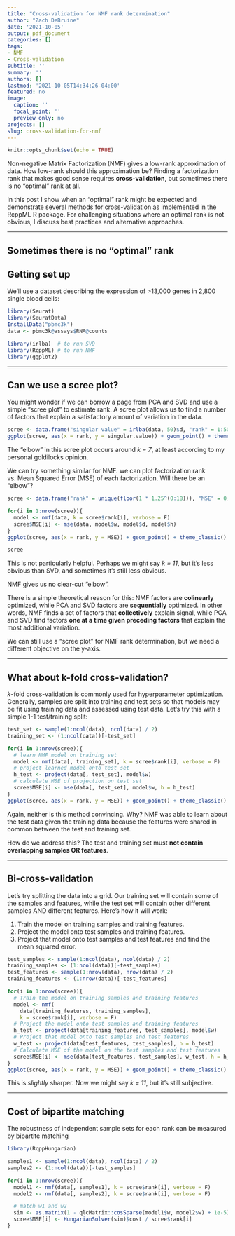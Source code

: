```yaml
---
title: "Cross-validation for NMF rank determination"
author: "Zach DeBruine"
date: '2021-10-05'
output: pdf_document
categories: []
tags:
- NMF
- Cross-validation
subtitle: ''
summary: ''
authors: []
lastmod: '2021-10-05T14:34:26-04:00'
featured: no
image:
  caption: ''
  focal_point: ''
  preview_only: no
projects: []
slug: cross-validation-for-nmf
---
```


```R
knitr::opts_chunk$set(echo = TRUE)
```

Non-negative Matrix Factorization (NMF) gives a low-rank approximation of data. How low-rank should this approximation be? Finding a factorization rank that makes good sense requires **cross-validation**, but sometimes there is no "optimal" rank at all.

In this post I show when an "optimal" rank might be expected and demonstrate several methods for cross-validation as implemented in the RcppML R package. For challenging situations where an optimal rank is not obvious, I discuss best practices and alternative approaches.

---

## Sometimes there is no "optimal" rank



## Getting set up

We'll use a dataset describing the expression of >13,000 genes in 2,800 single blood cells:

```R
library(Seurat)
library(SeuratData)
InstallData("pbmc3k")
data <- pbmc3k@assays$RNA@counts

library(irlba)  # to run SVD
library(RcppML) # to run NMF
library(ggplot2)
```

---

## Can we use a scree plot?

You might wonder if we can borrow a page from PCA and SVD and use a simple "scree plot" to estimate rank. A scree plot allows us to find a number of factors that explain a satisfactory amount of variation in the data.

```R
scree <- data.frame("singular value" = irlba(data, 50)$d, "rank" = 1:50)
ggplot(scree, aes(x = rank, y = singular.value)) + geom_point() + theme_classic()
```

The "elbow" in this scree plot occurs around _k = 7_, at least according to my personal goldilocks opinion.

We can try something similar for NMF.  we can plot factorization rank vs. Mean Squared Error (MSE) of each factorization. Will there be an "elbow"?

```R
scree <- data.frame("rank" = unique(floor(1 * 1.25^(0:18))), "MSE" = 0)

for(i in 1:nrow(scree)){
  model <- nmf(data, k = scree$rank[i], verbose = F)
  scree$MSE[i] <- mse(data, model$w, model$d, model$h)
}
ggplot(scree, aes(x = rank, y = MSE)) + geom_point() + theme_classic()
```

```R
scree
```

This is not particularly helpful. Perhaps we might say _k = 11_, but it's less obvious than SVD, and sometimes it's still less obvious.

NMF gives us no clear-cut "elbow".

There is a simple theoretical reason for this:  NMF factors are **colinearly** optimized, while PCA and SVD factors are **sequentially** optimized.  In other words, NMF finds a set of factors that **collectively** explain signal, while PCA and SVD find factors **one at a time given preceding factors** that explain the most additional variation.

We can still use a "scree plot" for NMF rank determination, but we need a different objective on the y-axis.

---

## What about k-fold cross-validation?

_k_-fold cross-validation is commonly used for hyperparameter optimization. Generally, samples are split into training and test sets so that models may be fit using training data and assessed using test data. Let's try this with a simple 1-1 test/training split:

```R
test_set <- sample(1:ncol(data), ncol(data) / 2)
training_set <- (1:ncol(data))[-test_set]

for(i in 1:nrow(scree)){
  # learn NMF model on training set
  model <- nmf(data[, training_set], k = scree$rank[i], verbose = F)
  # project learned model onto test set
  h_test <- project(data[, test_set], model$w)
  # calculate MSE of projection on test set
  scree$MSE[i] <- mse(data[, test_set], model$w, h = h_test)
}
ggplot(scree, aes(x = rank, y = MSE)) + geom_point() + theme_classic()
```

Again, neither is this method convincing. Why? NMF was able to learn about the test data given the training data because the features were shared in common between the test and training set.

How do we address this? The test and training set must **not contain overlapping samples OR features**.

---

## Bi-cross-validation 

Let's try splitting the data into a grid. Our training set will contain some of the samples and features, while the test set will contain other different samples AND different features. Here's how it will work:

  1. Train the model on training samples and training features.
  2. Project the model onto test samples and training features.
  3. Project that model onto test samples and test features and find the mean squared error.

```R
test_samples <- sample(1:ncol(data), ncol(data) / 2)
training_samples <- (1:ncol(data))[-test_samples]
test_features <- sample(1:nrow(data), nrow(data) / 2)
training_features <- (1:nrow(data))[-test_features]

for(i in 1:nrow(scree)){
  # Train the model on training samples and training features
  model <- nmf(
    data[training_features, training_samples], 
    k = scree$rank[i], verbose = F)
  # Project the model onto test samples and training features
  h_test <- project(data[training_features, test_samples], model$w)
  # Project that model onto test samples and test features
  w_test <- project(data[test_features, test_samples], h = h_test)
  # Calculate MSE of the model on the test samples and test features
  scree$MSE[i] <- mse(data[test_features, test_samples], w_test, h = h_test)
}
ggplot(scree, aes(x = rank, y = MSE)) + geom_point() + theme_classic()
```

This is _slightly_ sharper. Now we might say _k = 11_, but it's still subjective.

---

## Cost of bipartite matching

The robustness of independent sample sets for each rank can be measured by bipartite matching

```R
library(RcppHungarian)

samples1 <- sample(1:ncol(data), ncol(data) / 2)
samples2 <- (1:ncol(data))[-test_samples]

for(i in 1:nrow(scree)){
  model1 <- nmf(data[, samples1], k = scree$rank[i], verbose = F)
  model2 <- nmf(data[, samples2], k = scree$rank[i], verbose = F)

  # match w1 and w2
  sim <- as.matrix(1 - qlcMatrix::cosSparse(model1$w, model2$w) + 1e-5)
  scree$MSE[i] <- HungarianSolver(sim)$cost / scree$rank[i]
}
```